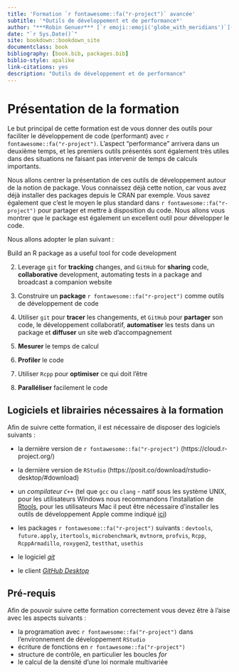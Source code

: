 ```yaml
--- 
title: 'Formation `r fontawesome::fa("r-project")` avancée'
subtitle: '*Outils de développement et de performance*'
author: "***Robin Genuer*** [`r emoji::emoji('globe_with_meridians')`](https://robin.genuer.fr/) & ***Boris Hejblum*** [`r emoji::emoji('globe_with_meridians')`](https://borishejblum.science/)"
date: "`r Sys.Date()`"
site: bookdown::bookdown_site
documentclass: book
bibliography: [book.bib, packages.bib]
biblio-style: apalike
link-citations: yes
description: "Outils de développement et de performance"
---
```


# Présentation de la formation {-}

Le but principal de cette formation est de vous donner des outils pour
faciliter le développement de code (performant) avec `r fontawesome::fa("r-project")`. L'aspect "performance"
arrivera dans un deuxième temps, et les premiers outils présentés sont
également très utiles dans des situations ne faisant pas intervenir de temps
de calculs importants.

Nous allons centrer la présentation de ces outils de développement autour
de la notion de package. Vous connaissez déjà cette notion, car vous avez
déjà installer des packages depuis le CRAN par exemple. Vous savez également
que c'est le moyen le plus standard dans `r fontawesome::fa("r-project")` pour 
partager et mettre à disposition du code.
Nous allons vous montrer que le package est également un excellent outil pour
développer le code.


Nous allons adopter le plan suivant :

Build an R package as a useful tool for code development

 2. Leverage `git` for **tracking** changes, and `GitHub` for **sharing** code, **collaborative** development, automating tests in a package and broadcast a companion website

1. Construire un **package** `r fontawesome::fa("r-project")` comme outils de développement de code

2. Utiliser `git` pour **tracer** les changements, et `GitHub` pour **partager** son code, le développement collaboratif, **automatiser** les tests dans un package et **diffuser** un site web d'accompagnement

3. **Mesurer** le temps de calcul

4. **Profiler** le code

5. Utiliser `Rcpp` pour **optimiser** ce qui doit l'être

6. **Paralléliser** facilement le code


## Logiciels et librairies nécessaires à la formation {-}

Afin de suivre cette formation, il est nécessaire de disposer des logiciels suivants :  

  - la dernière version de `r fontawesome::fa("r-project")` (https://cloud.r-project.org/)

  - la dernière version de `RStudio` (https://posit.co/download/rstudio-desktop/#download)

  - un *compilateur `C++`* (tel que `gcc` ou `clang` - natif sous les système UNIX, 
	pour les utilisateurs Windows nous recommandons l’installation de 
	[Rtools](https://cran.r-project.org/bin/windows/Rtools/), pour les 
	utilisateurs Mac il peut être nécessaire d'installer les outils de 
	développement Apple comme indiqué 
	[ici](https://mac.r-project.org/tools/))

  - les packages `r fontawesome::fa("r-project")` suivants : `devtools`, `future.apply`, `itertools`, `microbenchmark`, `mvtnorm`, `profvis`, `Rcpp`, `RcppArmadillo`, `roxygen2`, `testthat`, `usethis`

  - le logiciel [*git*](https://git-scm.com/)

  - le client [*GitHub Desktop*](https://desktop.github.com/)

## Pré-requis {-}

Afin de pouvoir suivre cette formation correctement vous devez être à l'aise avec les aspects suivants : 

  - la programation avec `r fontawesome::fa("r-project")` dans l'environnement de développement `RStudio`
  - écriture de fonctions en `r fontawesome::fa("r-project")`
  - structure de contrôle, en particulier les boucles *for*
  - le calcul de la densité d'une loi normale multivariée
